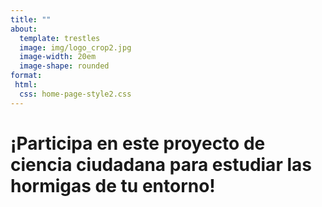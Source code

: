 ```yaml
---
title: ""
about:
  template: trestles
  image: img/logo_crop2.jpg
  image-width: 20em
  image-shape: rounded
format:
 html:
  css: home-page-style2.css
---
```


# ¡Participa en este proyecto de ciencia ciudadana para estudiar las hormigas de tu entorno!
